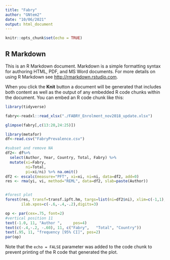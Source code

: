```yaml
---
title: "Fabry"
author: "GNtem2"
date: "10/06/2021"
output: html_document
---
```


```r
knitr::opts_chunk$set(echo = TRUE)
```

## R Markdown

This is an R Markdown document. Markdown is a simple formatting syntax for authoring HTML, PDF, and MS Word documents. For more details on using R Markdown see <http://rmarkdown.rstudio.com>.

When you click the **Knit** button a document will be generated that includes both content as well as the output of any embedded R code chunks within the document. You can embed an R code chunk like this:

```r
library(tidyverse)

fabry<-readxl::read_xlsx("./FABRY_Enrolment_nov2018_update.xlsx")

glimpse(fabry[,c(13:20,24:25)])

```


```r
library(metafor)
df<-read.csv("FabryPrevalence.csv")

#subset and remove NA
df2<- df%>%
  select(Author, Year, Country, Total, Fabry) %>%
  mutate(xi=Fabry,
         ni=Total,
         pi=xi/ni) %>% na.omit()
df2 <- escalc(measure="PFT", xi=xi, ni=ni, data=df2, add=0)	
res <- rma(yi, vi, method="REML", data=df2, slab=paste(Author))


#forest plot
forest(res, transf=transf.ipft.hm, targs=list(ni=df2$ni), xlim=c(-1,1),refline=0.004,cex=.8, ilab=cbind(df2$Country, df2$xi, df2$ni),
       ilab.xpos=c(-.6,-.4,-.2),digits=3)

op <- par(cex=.75, font=2)
#vertical position 11
text(-1.0, 11, "Author ",     pos=4)
text(c(-.4,-.2, -.60), 11, c("Fabry", 	"Total", "Country"))
text(.95, 11, "frequency [95% CI]", pos=2)
par(op)
```
Note that the `echo = FALSE` parameter was added to the code chunk to prevent printing of the R code that generated the plot.
